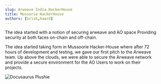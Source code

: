 ```yaml
---
slug: Arweave India HackerHouse
title: Mussorie HackerHouse
authors: [krish,haard]
---
```


The idea started with a notion of securing arweave and AO space Providing security at both faces on-chain and off-chain.

The idea started taking form in Mussoorie Hacker-House where after 72 hours of development and testing, we gave our first pitch to the Arweave team.
Up above the clouds, we were able to secure the Arweave network and provide a secure environment for the AO Users to work on their projects.


![Docusaurus Plushie](./image.jpg)